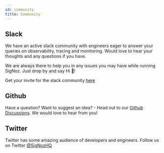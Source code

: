 ```yaml
---
id: community
title: Community
---
```

## Slack

We have an active slack community with engineers eager to answer your queries on observability, tracing and monitoring. Would love to hear your thoughts and any questions if you have.

We are always there to help you in any issues you may have while running SigNoz. Just drop by and say Hi 👋!

Get your invite for the slack community [here](https://signoz.io/slack)

## Github

Have a question? Want to suggest an idea? - Head out to our [Github Discussions](https://github.com/SigNoz/signoz/discussions).
We would love to hear from you!

## Twitter

Twitter has some amazing audience of developers and engineers. Follow us on Twitter
[@SigNozHQ](https://twitter.com/SigNozHQ)
